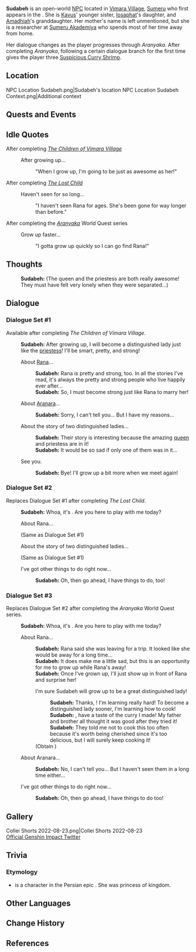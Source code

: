 {{Meta
<!-- Remove this template after adding the missing info -->
|missing_NPC_profile  = yes
}}
{{Character Infobox
|type             = Open-World NPC
|image            = NPC Sudabeh.png
|region           = Sumeru
|location         = Sumeru
|affiliation      = Vimara Village
|title            = 

|ancestry         = <!-- Clan/family -->
|father           = Iosaphat
|mother           = 
|sibling          = Kavus
|siblingNote      = older brother
|relative         = Amadhiah
|relativeNote     = paternal grandfather

|voiceEN          = [https://www.jensilvo.com/ Jennifer Silverman]<ref>Twitter: [https://twitter.com/JSilv_VO/status/1562487799986630658 EN VA Self Announcement]</ref>
|voiceCN          = 
|voiceJP          = 
|dialoguereward   = {{Card|Suspicious Curry Shrimp|3}}
}}
'''Sudabeh''' is an open-world [[NPC]] located in [[Vimara Village]], [[Sumeru]] who first appears in the {{Quest|The Children of Vimara Village}}. She is [[Kavus]]' younger sister, [[Iosaphat]]'s daughter, and [[Amadhiah]]'s granddaughter. Her mother's name is left unmentioned, but she is a researcher at [[Sumeru Akademiya]] who spends most of her time away from home.

Her dialogue changes as the player progresses through ''Aranyaka''. After completing ''Aranyaka'', following a certain dialogue branch for the first time gives the player three [[Suspicious Curry Shrimp]].

==Location==
<gallery>
NPC Location Sudabeh.png|Sudabeh's location
NPC Location Sudabeh Context.png|Additional context
</gallery>
<!--
==Profile==
''(To be added.)''

===Appearance===
''(To be added.)''
-->
==Quests and Events==
{{Quests and Events}}

==Idle Quotes==
;After completing ''[[The Children of Vimara Village]]''
{{Dialogue Start}}
:{{DIcon|Idle}} After growing up...
::{{A|VO Sudabeh 01.ogg}} "When I grow up, I'm going to be just as awesome as her!"
{{Dialogue End}}
;After completing ''[[The Lost Child]]''
{{Dialogue Start}}
:{{DIcon|Idle}} Haven't seen for so long...
::{{A|VO Sudabeh 02.ogg}} "I haven't seen Rana for ages. She's been gone for way longer than before."
{{Dialogue End}}
;After completing the ''[[Aranyaka]]'' World Quest series
{{Dialogue Start}}
:{{DIcon|Idle}} Grow up faster...
::{{A|VO Sudabeh 03.ogg}} "I gotta grow up quickly so I can go find Rana!"
{{Dialogue End}}

==Thoughts==
{{All Schemes to Know Explanation|name=Sudabeh}}
{{Dialogue Start}}
:{{A|VO Sudabeh All Schemes to Know 01.ogg}} '''Sudabeh:''' (The queen and the priestess are both really awesome! They must have felt very lonely when they were separated...)
{{Dialogue End}}

==Dialogue==
===Dialogue Set #1===
Available after completing ''The Children of Vimara Village''.
{{Dialogue Start}}
:'''Sudabeh:''' After growing up, I will become a distinguished lady just like the [[Yae Miko|priestess]]! I'll be smart, pretty, and strong!
:{{DIcon}} About [[Rana]]...
::'''Sudabeh:''' Rana is pretty and strong, too. In all the stories I've read, it's always the pretty and strong people who live happily ever after...
::'''Sudabeh:''' So, I must become strong just like Rana to marry her!
:{{DIcon}} About [[Aranara]]...
::'''Sudabeh:''' Sorry, I can't tell you... But I have my reasons...
:{{DIcon}} About the story of two distinguished ladies...
::'''Sudabeh:''' Their story is interesting because the amazing [[Ei|queen]] and priestess are in it!
::'''Sudabeh:''' It would be so sad if only one of them was in it...
:{{DIcon}} See you.
::'''Sudabeh:''' Bye! I'll grow up a bit more when we meet again!
{{Dialogue End}}

===Dialogue Set #2===
Replaces Dialogue Set #1 after completing ''The Lost Child''.
{{Dialogue Start}}
:'''Sudabeh:''' Whoa, it's {{Traveler}}. Are you here to play with me today?
:{{DIcon}} About Rana...
:;(Same as Dialogue Set #1)
:{{DIcon}} About the story of two distinguished ladies...
:;(Same as Dialogue Set #1)
:{{DIcon}} I've got other things to do right now...
::'''Sudabeh:''' Oh, then go ahead, I have things to do, too!
{{Dialogue End}}

===Dialogue Set #3===
Replaces Dialogue Set #2 after completing the ''Aranyaka'' World Quest series.
{{Dialogue Start}}
:'''Sudabeh:''' Whoa, it's {{Traveler}}. Are you here to play with me today?
:{{DIcon}} About Rana...
::'''Sudabeh:''' Rana said she was leaving for a trip. It looked like she would be away for a long time...
::'''Sudabeh:''' It does make me a little sad, but this is an opportunity for me to grow up while Rana's away!
::'''Sudabeh:''' Once I've grown up, I'll just show up in front of Rana and surprise her!
::{{DIcon|Reward}} I'm sure Sudabeh will grow up to be a great distinguished lady!
:::'''Sudabeh:''' Thanks, {{Traveler}}! I'm learning really hard! To become a distinguished lady sooner, I'm learning how to cook!
:::'''Sudabeh:''' {{Traveler}}, have a taste of the curry I made! My father and brother all thought it was good after they tried it!
:::'''Sudabeh:''' They told me not to cook this too often because it's worth being cherished since it's too delicious, but I will surely keep cooking it!
::;(Obtain {{Item|Suspicious Curry Shrimp|20|x=3}})
:{{DIcon}} About Aranara...
::'''Sudabeh:''' No, I can't tell you... But I haven't seen them in a long time either...
:{{DIcon}} I've got other things to do right now...
::'''Sudabeh:''' Oh, then go ahead, I have things to do too!
{{Dialogue End}}
<!--
==Event Dialogue==
===Event Name===
{{Dialogue Start}}
:'''{{subst:PAGENAME}}:'''
{{Dialogue End}}

==Trivia==
*
-->
==Gallery==
<gallery>
Collei Shorts 2022-08-23.png|Collei Shorts 2022-08-23<br>[https://twitter.com/GenshinImpact/status/1562274748913987587 Official Genshin Impact Twitter]
</gallery>

==Trivia==

=== Etymology ===

* {{Lang|{{w|Sudabeh}}|fa=سودابه}} is a character in the Persian epic {{W|Shahnameh}}. She was princess of {{W|Hamavaran}} kingdom.

==Other Languages==
{{Other Languages
|default_hidden = 1
|en      = Sudabeh
|zhs     = 素达蓓
|zhs_rm  = Sùdábèi
|zht     = 素達蓓
|zht_rm  = Sùdábèi
|ja      = スダッベ
|ja_rm   = Sudabbe
|ko      = 수다베
|es      = Sudabeh
|fr      = Sudabeh
|ru      = Судабе
|th      = Sudabeh
|vi      = Sudabeh
|de      = Sudabeh
|id      = Sudabeh
|pt      = Sudabeh
|tr      = Sudabeh
|it      = Sudabeh
}}

==Change History==
{{Change History|3.0}}

==References==
{{Reflist}}